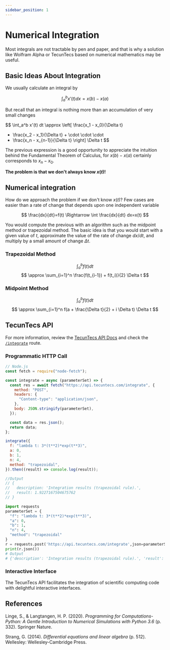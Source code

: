 ```yaml
---
sidebar_position: 1
---
```


# Numerical Integration

Most integrals are not tractable by pen and paper, and that 
is why a solution like Wolfram Alpha or TecunTecs based on 
numerical mathematics may be useful.

## Basic Ideas About Integration

We usually calculate an integral by

$$
\int_a^b x'(t) dx = x(b) - x(a)
$$

But recall that an integral is nothing more than an 
accumulation of very small changes

$$
\int_a^b x'(t) dt \approx 
\left[ \frac{x_1 - x_0}{\Delta t}
+ \frac{x_2 - x_1}{\Delta t} + \cdot \cdot \cdot
+ \frac{x_n - x_{n-1}}{\Delta t}
\right] \Delta t
$$

The previous expression is a good opportunity to 
appreciate the intuition behind the Fundamental Theorem of Calculus, 
for $x(b)-x(a)$ certainly corresponds to $x_n-x_0$.

**The problem is that we don't always know $x(t)$!**

## Numerical integration

How do we approach the problem if we don't know $x(t)$? Few cases are easier than a 
rate of change that depends upon one independent 
variable

$$
\frac{dx}{dt}=f(t) \Rightarrow \int \frac{dx}{dt} dx=x(t)
$$

You would compute the previous with an algorithm such as the midpoint method 
or trapezoidal method. The basic idea is that you would 
start with a given value of $t$, approximate the value 
of the rate of change $dx/dt$, 
and multiply by a small amount of change $\Delta t$.

### Trapezoidal Method

$$
\int_a^b f(t) dt
$$
$$
\approx \sum_{i=1}^n \frac{f(t_{i-1}) + f(t_i)}{2} \Delta t
$$

### Midpoint Method

$$
\int_a^b f(t) dt
$$
$$
\approx \sum_{i=1}^n f(a + \frac{\Delta t}{2} + i \Delta t) \Delta t
$$

## TecunTecs API

For more information, review the [TecunTecs API Docs](https://api.tecuntecs.com/api-docs/) and check the [`/integrate`](https://api.tecuntecs.com/api-docs/#/Dynamical%20systems/post_integrate) route.

### Programmatic HTTP Call



<Tabs>
<TabItem value="js" label="JavaScript">

```js
// Node.js
const fetch = require("node-fetch");

const integrate = async (parameterSet) => {
  const res = await fetch("https://api.tecuntecs.com/integrate", {
    method: "POST",
    headers: {
      "Content-type": "application/json",
    },
    body: JSON.stringify(parameterSet),
  });

  const data = res.json();
  return data;
};

integrate({
  f: "lambda t: 3*(t**2)*exp(t**3)",
  a: 0,
  b: 1,
  n: 4,
  method: "trapezoidal",
}).then((result) => console.log(result));

//Output
// {
//   description: 'Integration results (trapezoidal rule).',
//   result: 1.9227167504675762
// }

```

</TabItem>
<TabItem value="py" label="Python">

```py
import requests
parameterSet = {
  "f": "lambda t: 3*(t**2)*exp(t**3)",
  "a": 0,
  "b": 1,
  "n": 4,
  "method": "trapezoidal"
}
r = requests.post('https://api.tecuntecs.com/integrate',json=parameterSet)
print(r.json())
# Output
# {'description': 'Integration results (trapezoidal rule).', 'result': 1.9227167504675762}
```

</TabItem>
</Tabs>


### Interactive Interface

The TecunTecs API facilitates the integration of scientific computing code 
with delightful interactive interfaces.



<Calculator 
    title="Single variable integrator" 
    onCalculate={integrate} 
    paramInfo={paramInfo} 
    resultComponent={ResultContainer} 
/>


## References

Linge, S., & Langtangen, H. P. (2020). _Programming for Computations-Python: A Gentle Introduction to Numerical Simulations with Python 3.6_ (p. 332). Springer Nature.

Strang, G. (2014). _Differential equations and linear algebra_ (p. 512). Wellesley: Wellesley-Cambridge Press.


<FrillEmbeddedWidget />